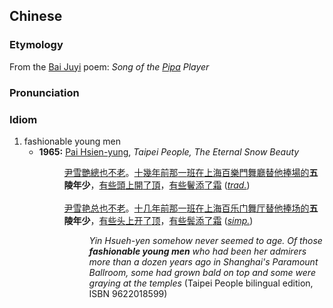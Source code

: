 ==Chinese==
{{zh-forms|type=22}}

===Etymology===
From the [[w:Bai Juyi|Bai Juyi]] poem: ''Song of the [[w:Pipa|Pipa]] Player''

===Pronunciation===
{{zh-pron
|m=wǔlíng niánshào
|cat=id
}}

===Idiom===
{{zh-idiom}}

# fashionable young men
#* '''1965:''' [[w:Pai Hsien-yung|Pai Hsien-yung]], ''Taipei People, The Eternal Snow Beauty''
#*: [[尹雪艷]][[總]][[也]][[不]][[老]]。[[十]][[幾]][[年]][[前]][[那]][[一]][[班]][[在]][[上海]][[百樂門舞廳]][[替]][[他]][[捧場]][[的]]'''五陵年少'''，[[有些]][[頭]][[上]][[開]][[了]][[頂]]，[[有些]][[鬢]][[添]][[了]][[霜]] (''[[Traditional Chinese|trad.]]'')
#*: &nbsp;
#*: [[尹雪艳]][[总]][[也]][[不]][[老]]。[[十]][[几]][[年]][[前]][[那]][[一]][[班]][[在]][[上海]][[百乐门舞厅]][[替]][[他]][[捧场]][[的]]'''五陵年少'''，[[有些]][[头]][[上]][[开]][[了]][[顶]]，[[有些]][[鬓]][[添]][[了]][[霜]] (''[[Simplified Chinese|simp.]]'')
#*:: ''Yin Hsueh-yen somehow never seemed to age. Of those '''fashionable young men''' who had been her admirers more than a dozen years ago in Shanghai's Paramount Ballroom, some had grown bald on top and some were graying at the temples'' (Taipei People bilingual edition, ISBN 9622018599)